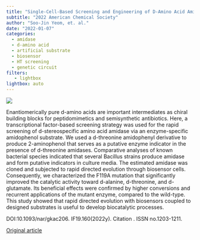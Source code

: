 ```yaml
---
title: "Single-Cell-Based Screening and Engineering of D‑Amino Acid Amidohydrolases Using Artificial Amidophenol Substrates and Microbial Biosensors"
subtitle: "2022 American Chemical Society"
author: "Soo-Jin Yeom, et. al."
date: "2022-01-07"
categories:
  - amidase
  - d-amino acid
  - artificial substrate
  - biosensor
  - HT screening
  - genetic circuit
filters:
   - lightbox
lightbox: auto
---
```


![](images/paste-6544D962.png)

Enantiomerically pure d-amino acids are important intermediates as chiral building blocks for peptidomimetics and semisynthetic antibiotics. Here, a transcriptional factor-based screening strategy was used for the rapid screening of d-stereospecific amino acid amidase via an enzyme-specific amidophenol substrate. We used a d-threonine amidophenyl derivative to produce 2-aminophenol that serves as a putative enzyme indicator in the presence of d-threonine amidases. Comparative analyses of known bacterial species indicated that several Bacillus strains produce amidase and form putative indicators in culture media. The estimated amidase was cloned and subjected to rapid directed evolution through biosensor cells. Consequently, we characterized the F119A mutation that significantly improved the catalytic activity toward d-alanine, d-threonine, and d-glutamate. Its beneficial effects were confirmed by higher conversions and recurrent applications of the mutant enzyme, compared to the wild-type. This study showed that rapid directed evolution with biosensors coupled to designed substrates is useful to develop biocatalytic processes.

DOI:10.1093/nar/gkac206. IF19.160(2022y). Citation . ISSN no.1203-1211.

[Original article](https://pubs.acs.org/doi/full/10.1021/acs.jafc.1c05834){.external target="_blank"}
